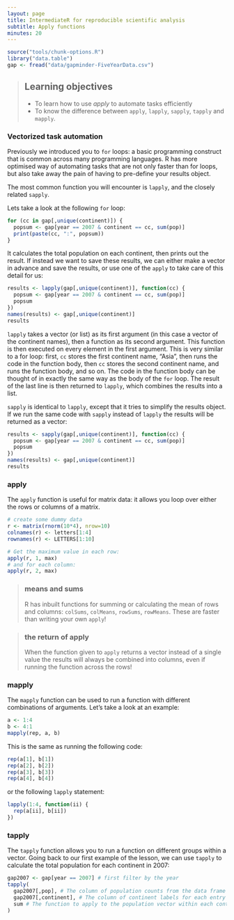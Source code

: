 ```yaml
---
layout: page
title: IntermediateR for reproducible scientific analysis
subtitle: Apply functions
minutes: 20
---
```


```r
source("tools/chunk-options.R")
library("data.table")
gap <- fread("data/gapminder-FiveYearData.csv")
```
> ## Learning objectives {.objectives}
>
> * To learn how to use *apply* to automate tasks efficiently
> * To know the difference between `apply`, `lapply`, `sapply`, `tapply` and 
>   `mapply`.
>

### Vectorized task automation

Previously we introduced you to `for` loops: a basic programming construct that 
is common across many programming languages. R has more optimised way of 
automating tasks that are not only faster than for loops, but also take away the
pain of having to pre-define your results object.

The most common function you will encounter is `lapply`, and the closely related
`sapply`. 

Lets take a look at the following `for` loop: 
```r
for (cc in gap[,unique(continent)]) {
  popsum <- gap[year == 2007 & continent == cc, sum(pop)]
  print(paste(cc, ":", popsum))
}
```

It calculates the total population on each continent, then prints out the result.
If instead we want to save these results, we can either make a vector in advance
and save the results, or use one of the `apply` to take care of this detail for
us:

```r
results <- lapply(gap[,unique(continent)], function(cc) {
  popsum <- gap[year == 2007 & continent == cc, sum(pop)]
  popsum
})
names(results) <- gap[,unique(continent)]
results
```

`lapply` takes a vector (or list) as its first argument (in this case a vector 
of the continent names), then a function as its second argument. This function
is then executed on every element in the first argument. This is very similar to
a for loop: first, `cc` stores the first continent name, "Asia", then runs the 
code in the function body, then `cc` stores the second continent name, and runs
the function body, and so on. The code in the function body can be thought of in 
exactly the same way as the body of the `for` loop. The result of the last line
is then returned to `lapply`, which combines the results into a list.

`sapply` is identical to `lapply`, except that it tries to simplify the results
object. If we run the same code with `sapply` instead of `lapply` the results 
will be returned as a vector:

```r
results <- sapply(gap[,unique(continent)], function(cc) {
  popsum <- gap[year == 2007 & continent == cc, sum(pop)]
  popsum
})
names(results) <- gap[,unique(continent)]
results
```

### apply

The `apply` function is useful for matrix data: it allows you loop over either
the rows or columns of a matrix.

```r
# create some dummy data
r <- matrix(rnorm(10*4), nrow=10)
colnames(r) <- letters[1:4]
rownames(r) <- LETTERS[1:10]
```

```r
# Get the maximum value in each row:
apply(r, 1, max)
# and for each column:
apply(r, 2, max)
````

> ### means and sums {.callout}
>
> R has inbuilt functions for summing or calculating the mean of rows and 
> columns: `colSums`, `colMeans`, `rowSums`, `rowMeans`. These are faster than
> writing your own `apply`!
>

> ### the return of apply {.callout}
>
> When the function given to `apply` returns a vector instead of a single value
> the results will always be combined into columns, even if running the 
> function across the rows!
>

### mapply

The `mapply` function can be used to run a function with different combinations
of arguments. Let's take a look at an example:

```r
a <- 1:4
b <- 4:1
mapply(rep, a, b)
```

This is the same as running the following code:

```r
rep(a[1], b[1])
rep(a[2], b[2])
rep(a[3], b[3])
rep(a[4], b[4])
```

or the following `lapply` statement:

```r
lapply(1:4, function(ii) {
  rep(a[ii], b[ii])
})
```

### tapply

The `tapply` function allows you to run a function on different groups within
a vector. Going back to our first example of the lesson, we can use `tapply` to
calculate the total population for each continent in 2007:

```r
gap2007 <- gap[year == 2007] # first filter by the year
tapply(
  gap2007[,pop], # The column of population counts from the data frame
  gap2007[,continent], # The column of continent labels for each entry
  sum # The function to apply to the population vector within each continent
)
```






